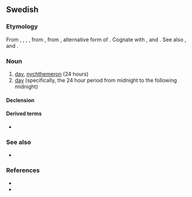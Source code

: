 ==Swedish==

===Etymology===
From {{inh|sv|gmq-osw|dygn}}, {{m|gmq-osw|dyghn}}, {{m|gmq-osw|døgn}}, {{m|gmq-osw|døghn}}, from {{inh|sv|non|dœgn}}, from {{inh|sv|gem-pro|*dōgin-}}, alternative form of {{m|gem-pro|*dōg-}}. Cognate with {{cog|da|døgn}}, {{cog|nb|døgn}} and {{cog|nn|døgn}}. See also {{cog|non|dœgr}}, {{cog|nn|døger}} and {{cog|is|dægur}}.

===Noun===
{{sv-noun|n}}

# [[day]], [[nychthemeron]] (24 hours)
# [[day]] (specifically, the 24 hour period from midnight to the following midnight)

====Declension====
{{sv-infl-noun-n-zero}}

====Derived terms====
* {{l|sv|dygna}}

===See also===
* {{l|sv|dag}}

===References===
* {{R:runeberg.org|0197.html dygn}}
* {{R:SAOB online}}
